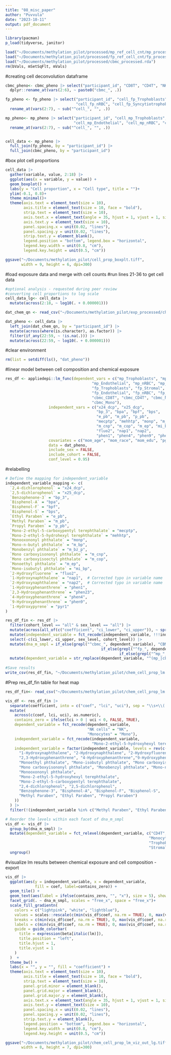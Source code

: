 ```yaml
---
title: "08_misc_paper"
author: "Puvvula"
date: "2023-10-11"
output: pdf_document
---
```


```r
library(pacman)
p_load(tidyverse, janitor)
```

```r
load("~/Documents/methylation_pilot/processed/mp_ref_cell_cnt/mp_processed.rda")
load("~/Documents/methylation_pilot/processed/fp_ref_cell_cnt/fp_processed.rda")
load("~/Documents/methylation_pilot/processed/cbmc_processed.rda")
rm(bVals, mSetSqFlt, mVals)
```

#creating cell deconvolution dataframe
```r
cbmc_pheno<- cbmc_pheno |> select("participant_id", "CD8T", "CD4T", "NK", "Bcell", "Mono") |>
  dplyr::rename_at(vars(2:6), ~ paste0("cbmc_", .))

fp_pheno <- fp_pheno |> select("participant_id", "cell_fp_Trophoblasts", "cell_fp_Stromal", "cell_fp_Hofbauer", "cell_fp_Endothelial",
                               "cell_fp_nRBC", "cell_fp_Syncytiotrophoblast")|>
  rename_at(vars(2:7), ~ sub("^cell_", "", .))

mp_pheno<- mp_pheno |> select("participant_id", "cell_mp_Trophoblasts", "cell_mp_Stromal","cell_mp_Hofbauer",
                              "cell_mp_Endothelial", "cell_mp_nRBC", "cell_mp_Syncytiotrophoblast") |>
  rename_at(vars(2:7), ~ sub("^cell_", "", .))


cell_data <- mp_pheno |>
  full_join(fp_pheno, by = "participant_id") |>
  full_join(cbmc_pheno, by = "participant_id")
```

#box plot cell proportions
```r
cell_data |>
  gather(variable, value, 2:18) |>
  ggplot(aes(x = variable, y = value)) +
  geom_boxplot() +
  labs(y = "Cell proportion", x = "Cell type", title = "")+
  ylim(-0.1, 0.8)+
  theme_minimal()+
  theme(axis.text = element_text(size = 10), 
        axis.title = element_text(size = 10, face = "bold"),
        strip.text = element_text(size = 10),
        axis.text.x = element_text(angle = 35, hjust = 1, vjust = 1, size = 10),
        axis.text.y = element_text(size = 10), 
        panel.spacing.x = unit(0.02, "lines"),
        panel.spacing.y = unit(0.02, "lines"),
        strip.text.y = element_blank(),
        legend.position = "bottom", legend.box = "horizontal",
        legend.key.width = unit(0.8, "cm"),
        legend.key.height = unit(0.5, "cm")) 
```

```r
ggsave("~/Documents/methylation_pilot/cell_prop_boxplt.tiff",
       width = 9, height = 6, dpi=300)
```


#load exposure data and merge with cell counts
#run lines 21-36 to get cell data
```r
#optional analysis - requested during peer review
#converting cell proportions to log scale
cell_data_lg<- cell_data |>
  mutate(across(2:18, ~ log10(. + 0.000001)))
```


```r
dat_chem_qn <- read_csv("~/Documents/methylation_pilot/exp_processed/chem_qn_fin.csv")

dat_pheno <- cell_data |>
  left_join(dat_chem_qn, by = "participant_id") |>
  mutate(across(where(is.character), as.factor)) |>
  filter(if_any(22:59, ~ !is.na(.))) |>
  mutate(across(22:59, ~ log10(. + 0.000001)))
```

#clear environment
```r
rm(list = setdiff(ls(), "dat_pheno"))
```

#linear model between cell composition and chemical exposure
```r
res_df <- appliedepi::lm_func(dependent_vars = c("mp_Trophoblasts", "mp_Stromal", "mp_Hofbauer",
                                      "mp_Endothelial", "mp_nRBC", "mp_Syncytiotrophoblast",
                                      "fp_Trophoblasts", "fp_Stromal", "fp_Hofbauer",
                                      "fp_Endothelial", "fp_nRBC", "fp_Syncytiotrophoblast",
                                      "cbmc_CD8T", "cbmc_CD4T", "cbmc_NK", "cbmc_Bcell",
                                      "cbmc_Mono"),
                   independent_vars = c("x24_dcp", "x25_dcp", 
                                        "bp_3", "bpa", "bpf", "bps",
                                        "e_pb", "m_pb", "p_pb", 
                                        "mecptp", "mehhtp", "monp", "m_bp", "m_bz_p", 
                                        "m_cnp", "m_cop", "m_ep", "mi_bp",
                                        "fluo2", "nap1", "nap2",
                                        "phen1", "phen4", "phen9", "phen23", "pyr1"),
                   covariates = c("mom_age", "mom_race", "mom_edu", "pgtob", "bmi", "sex"),
                   data = dat_pheno,
                   include_sex = FALSE,
                   include_cohort = FALSE,
                   conf_level = 0.95)
```

#relabelling
```r
# Define the mapping for independent_variable
independent_variable_mapping <- c(
  `2,4-dichlorophenol` = "x24_dcp",
  `2,5-dichlorophenol` = "x25_dcp",
  `Benzophenone-3` = "bp_3",
  `Bisphenol-A` = "bpa",
  `Bisphenol-F` = "bpf",
  `Bisphenol-S` = "bps",
  `Ethyl Paraben` = "e_pb",
  `Methyl Paraben` = "m_pb",
  `Propyl Paraben` = "p_pb",
  `Mono-2-ethyl-5-carboxypentyl terephthalate` = "mecptp",
  `Mono-2-ethyl-5-hydrohexyl terephthalate` = "mehhtp",
  `Monooxononyl phthalate` = "monp",
  `Mono-n-butyl phthalate` = "m_bp",
  `Monobenzyl phthalate` = "m_bz_p",
  `Mono carboxyisononyl phthalate` = "m_cnp",
  `Mono carboxyisooctyl phthalate` = "m_cop",
  `Monoethyl phthalate` = "m_ep",
  `Mono-isobutyl phthalate` = "mi_bp",
  `2-Hydroxyfluorene` = "fluo2",
  `1-Hydroxynaphthalene` = "nap1",  # Corrected typo in variable name
  `2-Hydroxynaphthalene` = "nap2",  # Corrected typo in variable name
  `1-Hydroxyphenanthrene` = "phen1",
  `2,3-Hydroxyphenanthrene` = "phen23",
  `4-Hydroxyphenanthrene` = "phen4",
  `9-Hydroxyphenanthrene` = "phen9",
  `1-Hydroxypyrene` = "pyr1"
)

res_df_fin <- res_df |>
  filter(cohort_level == "all" & sex_level == "all") |>
  mutate(across(all_of(c("coefficient", "ci_lower", "ci_upper")), ~ sprintf("%.2f (%.2f, %.2f)", .x, ci_lower, ci_upper))) |>
  mutate(independent_variable = fct_recode(independent_variable, !!!independent_variable_mapping))  |>
  select(-c(ci_lower, ci_upper, sex_level, cohort_level)) |>
  mutate(dna_m_smpl = if_else(grepl("^cbmc_", dependent_variable), "CBMC",
                                          if_else(grepl("^fp_", dependent_variable), "Fetal placenta",
                                                  if_else(grepl("^mp_", dependent_variable), "Maternal placenta", dependent_variable) ) ) ) |>
  mutate(dependent_variable = str_replace(dependent_variable, "^(mp_|cbmc_|fp_)", ""))
  
#Save results
write_csv(res_df_fin, "~/Documents/methylation_pilot/chem_cell_prop_lm.csv")
```


#Prep res_df_fin table for heat map
```r
res_df_fin<- read_csv("~/Documents/methylation_pilot/chem_cell_prop_lm.csv")

vis_df <- res_df_fin |>
  separate(coefficient, into = c("coef", "lci", "uci"), sep = "\\s+\\(|,|\\)") |>
  mutate(
    across(c(coef, lci, uci), as.numeric),
    contains_zero = ifelse(lci > 0 | uci < 0, FALSE, TRUE),
    dependent_variable = fct_recode(dependent_variable,
                                    "NK cells" = "NK",
                                    "Monocytes" = "Mono"),
    independent_variable = fct_recode(independent_variable,
                                      "Mono-2-ethyl-5-hydroxyhexyl terephthalate" = "Mono-2-ethyl-5-hydrohexyl terephthalate"),
    independent_variable = factor(independent_variable, levels = rev(c(
      "1-Hydroxynaphthalene", "2-Hydroxynaphthalene", "2-Hydroxyfluorene", "1-Hydroxyphenanthrene", 
      "2,3-Hydroxyphenanthrene", "4-Hydroxyphenanthrene","9-Hydroxyphenanthrene", "1-Hydroxypyrene", 
      "Monoethyl phthalate", "Mono-isobutyl phthalate", "Mono carboxyisooctyl phthalate",
      "Mono carboxyisononyl phthalate", "Monobenzyl phthalate", "Mono-n-butyl phthalate",
      "Monooxononyl phthalate",
      "Mono-2-ethyl-5-hydroxyhexyl terephthalate",
      "Mono-2-ethyl-5-carboxypentyl terephthalate",
      "2,4-dichlorophenol", "2,5-dichlorophenol", 
      "Benzophenone-3", "Bisphenol-A", "Bisphenol-F", "Bisphenol-S", 
      "Methyl Paraben", "Ethyl Paraben", "Propyl Paraben")
    ))
  ) |>
  filter(!(independent_variable %in% c("Methyl Paraben", "Ethyl Paraben", "Propyl Paraben", "Bisphenol-F")))

# Reorder the levels within each facet of dna_m_smpl
vis_df <- vis_df |>
  group_by(dna_m_smpl) |>
  mutate(dependent_variable = fct_relevel(dependent_variable, c("CD4T", "CD8T", "Bcell",
                                                               "Monocytes", "NK cells",
                                                               "Trophoblasts","Syncytiotrophoblast", 
                                                               "Stromal", "Hofbauer", "Endothelial"))) |>
  ungroup()
```

#visualize lm results between chemical exposure and cell composition - export
```r
vis_df |>
  ggplot(aes(y = independent_variable, x = dependent_variable, 
             fill = coef, label=contains_zero)) +
  geom_tile() +
  geom_text(aes(label = ifelse(contains_zero, "", "x"), size = 5), show.legend = FALSE) +
  facet_grid(. ~ dna_m_smpl, scales = "free_x", space = "free_x")+
  scale_fill_gradientn(
    colors = c("lightpink", "white", "lightblue"),
    values = scales::rescale(c(min(vis_df$coef, na.rm = TRUE), 0, max(vis_df$coef, na.rm = TRUE))),
    breaks = c(min(vis_df$coef, na.rm = TRUE), 0, max(vis_df$coef, na.rm = TRUE)),
    labels = c(min(vis_df$coef, na.rm = TRUE), 0, max(vis_df$coef, na.rm = TRUE)),
    guide = guide_colorbar(
      title = expression(beta[italic(lm)]),
      title.position = "left",
      title.hjust = 1,
      title.vjust = 1
    )
  )  +
  theme_bw() +
  labs(x = "", y = "", fill = "coefficient") +
  theme(axis.text = element_text(size = 10), 
        axis.title = element_text(size = 10, face = "bold"),
        strip.text = element_text(size = 10),
        panel.grid.minor = element_blank(),
        panel.grid.major = element_blank(),
        panel.grid.major.y = element_blank(),
        axis.text.x = element_text(angle = 35, hjust = 1, vjust = 1, size = 10),
        axis.text.y = element_text(size = 10), 
        panel.spacing.x = unit(0.02, "lines"),
        panel.spacing.y = unit(0.02, "lines"),
        strip.text.y = element_blank(),
        legend.position = "bottom", legend.box = "horizontal",
        legend.key.width = unit(0.8, "cm"),
        legend.key.height = unit(0.5, "cm")) 

ggsave("~/Documents/methylation_pilot/chem_cell_prop_lm_viz_out_lg.tiff",
       width = 8, height = 7, dpi=300)
```



